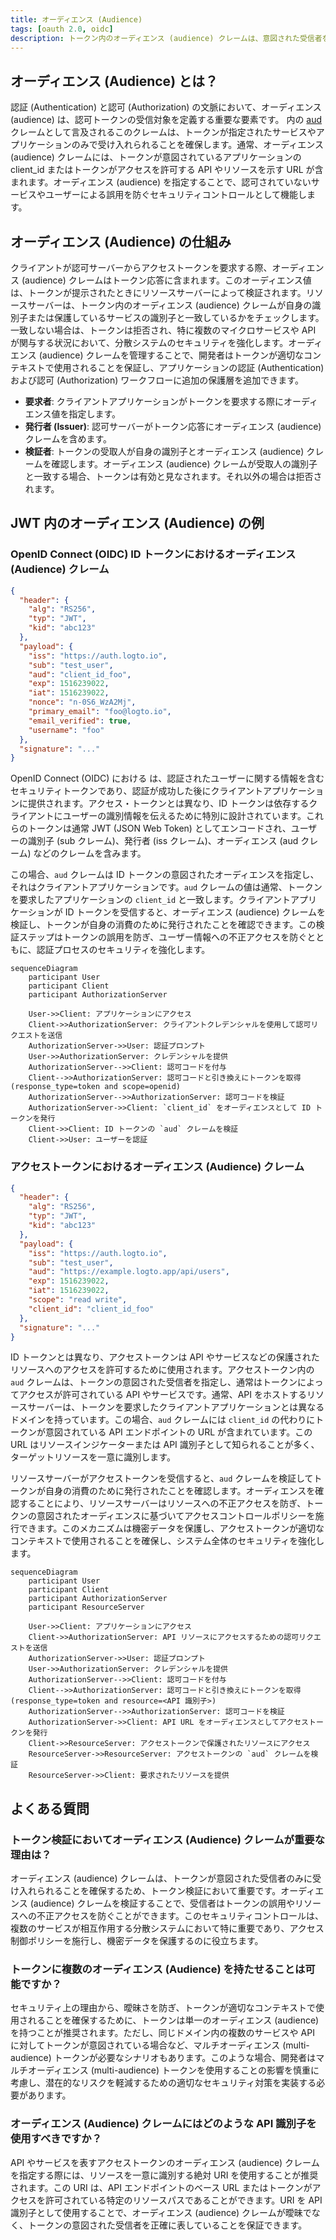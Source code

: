 ```yaml
---
title: オーディエンス (Audience)
tags: [oauth 2.0, oidc]
description: トークン内のオーディエンス (audience) クレームは、意図された受信者を指定します。通常はクライアントアプリケーションや API リソースです。これにより、トークンが正しいサービスのみで使用されることを確保し、不正アクセスを防ぐことでセキュリティを強化します。
---
```


## オーディエンス (Audience) とは？

認証 (Authentication) と認可 (Authorization) の文脈において、オーディエンス (audience) は、認可トークンの受信対象を定義する重要な要素です。<Ref slug="jwt" /> 内の [aud](https://datatracker.ietf.org/doc/html/rfc7519#section-4.1.3) クレームとして言及されるこのクレームは、トークンが指定されたサービスやアプリケーションのみで受け入れられることを確保します。通常、オーディエンス (audience) クレームには、トークンが意図されているアプリケーションの client_id またはトークンがアクセスを許可する API やリソースを示す URL が含まれます。オーディエンス (audience) を指定することで、認可されていないサービスやユーザーによる誤用を防ぐセキュリティコントロールとして機能します。

## オーディエンス (Audience) の仕組み

クライアントが認可サーバーからアクセストークンを要求する際、オーディエンス (audience) クレームはトークン応答に含まれます。このオーディエンス値は、トークンが提示されたときにリソースサーバーによって検証されます。リソースサーバーは、トークン内のオーディエンス (audience) クレームが自身の識別子または保護しているサービスの識別子と一致しているかをチェックします。一致しない場合は、トークンは拒否され、特に複数のマイクロサービスや API が関与する状況において、分散システムのセキュリティを強化します。オーディエンス (audience) クレームを管理することで、開発者はトークンが適切なコンテキストで使用されることを保証し、アプリケーションの認証 (Authentication) および認可 (Authorization) ワークフローに追加の保護層を追加できます。

- **要求者**: クライアントアプリケーションがトークンを要求する際にオーディエンス値を指定します。
- **発行者 (Issuer)**: 認可サーバーがトークン応答にオーディエンス (audience) クレームを含めます。
- **検証者**: トークンの受取人が自身の識別子とオーディエンス (audience) クレームを確認します。オーディエンス (audience) クレームが受取人の識別子と一致する場合、トークンは有効と見なされます。それ以外の場合は拒否されます。

## JWT 内のオーディエンス (Audience) の例

### OpenID Connect (OIDC) ID トークンにおけるオーディエンス (Audience) クレーム

```json
{
  "header": {
    "alg": "RS256",
    "typ": "JWT",
    "kid": "abc123"
  },
  "payload": {
    "iss": "https://auth.logto.io",
    "sub": "test_user",
    "aud": "client_id_foo",
    "exp": 1516239022,
    "iat": 1516239022,
    "nonce": "n-0S6_WzA2Mj",
    "primary_email": "foo@logto.io",
    "email_verified": true,
    "username": "foo"
  },
  "signature": "..."
}
```

OpenID Connect (OIDC) における <Ref slug="id-token" /> は、認証されたユーザーに関する情報を含むセキュリティトークンであり、認証が成功した後にクライアントアプリケーションに提供されます。アクセス・トークンとは異なり、ID トークンは依存するクライアントにユーザーの識別情報を伝えるために特別に設計されています。これらのトークンは通常 JWT (JSON Web Token) としてエンコードされ、ユーザーの識別子 (sub クレーム)、発行者 (iss クレーム)、オーディエンス (aud クレーム) などのクレームを含みます。

この場合、`aud` クレームは ID トークンの意図されたオーディエンスを指定し、それはクライアントアプリケーションです。`aud` クレームの値は通常、トークンを要求したアプリケーションの `client_id` と一致します。クライアントアプリケーションが ID トークンを受信すると、オーディエンス (audience) クレームを検証し、トークンが自身の消費のために発行されたことを確認できます。この検証ステップはトークンの誤用を防ぎ、ユーザー情報への不正アクセスを防ぐとともに、認証プロセスのセキュリティを強化します。

```mermaid
sequenceDiagram
    participant User
    participant Client
    participant AuthorizationServer

    User->>Client: アプリケーションにアクセス
    Client->>AuthorizationServer: クライアントクレデンシャルを使用して認可リクエストを送信
    AuthorizationServer->>User: 認証プロンプト
    User->>AuthorizationServer: クレデンシャルを提供
    AuthorizationServer-->>Client: 認可コードを付与
    Client-->>AuthorizationServer: 認可コードと引き換えにトークンを取得 (response_type=token and scope=openid)
    AuthorizationServer-->>AuthorizationServer: 認可コードを検証
    AuthorizationServer->>Client: `client_id` をオーディエンスとして ID トークンを発行
    Client->>Client: ID トークンの `aud` クレームを検証
    Client->>User: ユーザーを認証
```

### アクセストークンにおけるオーディエンス (Audience) クレーム

```json
{
  "header": {
    "alg": "RS256",
    "typ": "JWT",
    "kid": "abc123"
  },
  "payload": {
    "iss": "https://auth.logto.io",
    "sub": "test_user",
    "aud": "https://example.logto.app/api/users",
    "exp": 1516239022,
    "iat": 1516239022,
    "scope": "read write",
    "client_id": "client_id_foo"
  },
  "signature": "..."
}
```

ID トークンとは異なり、アクセストークンは API やサービスなどの保護されたリソースへのアクセスを許可するために使用されます。アクセストークン内の `aud` クレームは、トークンの意図された受信者を指定し、通常はトークンによってアクセスが許可されている API やサービスです。通常、API をホストするリソースサーバーは、トークンを要求したクライアントアプリケーションとは異なるドメインを持っています。この場合、`aud` クレームには `client_id` の代わりにトークンが意図されている API エンドポイントの URL が含まれています。この URL はリソースインジケーターまたは API 識別子として知られることが多く、ターゲットリソースを一意に識別します。

リソースサーバーがアクセストークンを受信すると、`aud` クレームを検証してトークンが自身の消費のために発行されたことを確認します。オーディエンスを確認することにより、リソースサーバーはリソースへの不正アクセスを防ぎ、トークンの意図されたオーディエンスに基づいてアクセスコントロールポリシーを施行できます。このメカニズムは機密データを保護し、アクセストークンが適切なコンテキストで使用されることを確保し、システム全体のセキュリティを強化します。

```mermaid
sequenceDiagram
    participant User
    participant Client
    participant AuthorizationServer
    participant ResourceServer

    User->>Client: アプリケーションにアクセス
    Client->>AuthorizationServer: API リソースにアクセスするための認可リクエストを送信
    AuthorizationServer->>User: 認証プロンプト
    User->>AuthorizationServer: クレデンシャルを提供
    AuthorizationServer-->>Client: 認可コードを付与
    Client-->>AuthorizationServer: 認可コードと引き換えにトークンを取得 (response_type=token and resource=<API 識別子>)
    AuthorizationServer-->>AuthorizationServer: 認可コードを検証
    AuthorizationServer->>Client: API URL をオーディエンスとしてアクセストークンを発行
    Client->>ResourceServer: アクセストークンで保護されたリソースにアクセス
    ResourceServer->>ResourceServer: アクセストークンの `aud` クレームを検証
    ResourceServer->>Client: 要求されたリソースを提供
```

## よくある質問

### トークン検証においてオーディエンス (Audience) クレームが重要な理由は？

オーディエンス (audience) クレームは、トークンが意図された受信者のみに受け入れられることを確保するため、トークン検証において重要です。オーディエンス (audience) クレームを検証することで、受信者はトークンの誤用やリソースへの不正アクセスを防ぐことができます。このセキュリティコントロールは、複数のサービスが相互作用する分散システムにおいて特に重要であり、アクセス制御ポリシーを施行し、機密データを保護するのに役立ちます。

### トークンに複数のオーディエンス (Audience) を持たせることは可能ですか？

セキュリティ上の理由から、曖昧さを防ぎ、トークンが適切なコンテキストで使用されることを確保するために、トークンは単一のオーディエンス (audience) を持つことが推奨されます。ただし、同じドメイン内の複数のサービスや API に対してトークンが意図されている場合など、マルチオーディエンス (multi-audience) トークンが必要なシナリオもあります。このような場合、開発者はマルチオーディエンス (multi-audience) トークンを使用することの影響を慎重に考慮し、潜在的なリスクを軽減するための適切なセキュリティ対策を実装する必要があります。

### オーディエンス (Audience) クレームにはどのような API 識別子を使用すべきですか？

API やサービスを表すアクセストークンのオーディエンス (audience) クレームを指定する際には、リソースを一意に識別する絶対 URI を使用することが推奨されます。この URI は、API エンドポイントのベース URL またはトークンがアクセスを許可されている特定のリソースパスであることができます。URI を API 識別子として使用することで、オーディエンス (audience) クレームが曖昧でなく、トークンの意図された受信者を正確に表していることを保証できます。